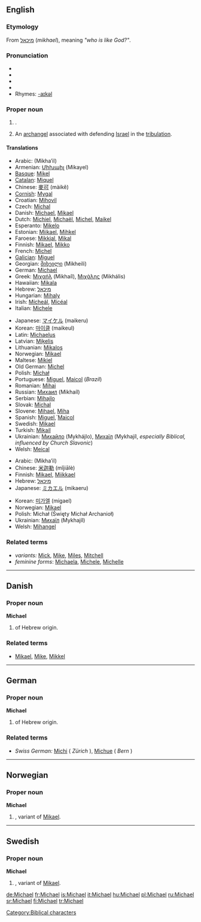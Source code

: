 ==English==

{{rank|America|servant|doctor|995|Michael|fee|excellent|Peter}}

===Etymology===
From {{Hebr.}} [[מיכאל]] (''mikhael''), meaning ''"who is like God?"''.

===Pronunciation===
* {{enPR|mī'kəl}}
* {{IPA|/ˈmaɪkəl/}}
* {{SAMPA|/"maIk@l/}}
* {{audio|en-us-Michael.ogg|Audio (US)}}
* Rhymes: [[Rhymes:English:-aɪkəl|-aɪkəl]]

===Proper noun===
{{en-proper noun}}

# {{given name|male|from Hebrew|}}.
# {{context|Judaism|Christianity}} An [[archangel]] associated with defending [[Israel]] in the [[tribulation]].

====Translations====
{{trans-top|male given name}}
* Arabic: {{ARchar|[[ميخائيل]]}} (Mikha’il)
* Armenian: [[Միխաիլ]] (Mikayel)
* [[Basque]]: [[Mikel]]
* [[Catalan]]: [[Miquel]]
* Chinese: [[麥可]] (màikě)
* [[Cornish]]: [[Mygal]]
* Croatian: [[Mihovil]]
* Czech: [[Michal]]
* Danish: [[Michael#Danish|Michael]], [[Mikael]]
* Dutch: [[Michiel]], [[Michaël]], [[Michel]], [[Maikel]]
* Esperanto: [[Mikelo]]
* Estonian: [[Miikael]], [[Mihkel]]
* Faroese: [[Mikkjal]], [[Mikal]]
* Finnish: [[Mikael]], [[Mikko]]
* French: [[Michel]]
* [[Galician]]: [[Miguel#Galician|Miguel]]
* Georgian: [[მიხეილი]] (Mikheili)
* German: [[Michael#German|Michael]]
* Greek: [[Μιχαήλ]] (Mikhaíl), [[Μιχάλης]] (Mikhális)
* Hawaiian: [[Mikala]]
* Hebrew: [[מיכאל]]
* Hungarian: [[Mihaly]]
* Irish: [[Mícheál]], [[Mícéal]]<!-- put in the main Irish article: diminutive:[[Maidhc]]-->
* Italian: [[Michele]]
{{trans-mid}}
* Japanese: [[マイケル]] (maikeru)
* Korean: [[마이클]] (maikeul)
* Latin: [[Michaelus]]
* Latvian: [[Miķelis]]
* Lithuanian: [[Mikalos]]
* Norwegian: [[Mikael]]
* Maltese: [[Mikiel]]
* Old German: [[Michel]]
* Polish: [[Michał]]
* Portuguese: [[Miguel]], [[Maicol]] (''Brazil'')
* Romanian: [[Mihai]]
* Russian: [[Михаил]] (Mikhaíl)<!--put the following in the main Russian article: diminutive: [[Миша]] (Mísha)-->
* Serbian: [[Mihajlo]]
* Slovak: [[Michal]]
* Slovene: [[Mihael]], [[Miha]]
* Spanish: [[Miguel]],`[[Maicol]]
* Swedish: [[Mikael]]
* Turkish: [[Mikail]]
* Ukrainian: [[Михайло]] (Mykhájlo), [[Mихаїл]] (Mykhajíl, ''especially Biblical, influenced by Church Slavonic'')<!--put the following in the main Ukrainian article: diminutive: [[Михась]] (Мykhás’), [[Михайлик]] (Mykhájlyk), [[Михасик]] (Mykhásyk), Михасько (Mykhás’ko), Місько (Mís’ko), Місьо (Mís’o)-->
* Welsh: [[Meical]]
{{trans-bottom}}

{{trans-top|archangel}}
* Arabic: {{ARchar|[[ميخائيل]]}} (Mikha’il)
* Chinese: [[米迦勒]] (mǐjiālè)
* Finnish: [[Mikael]], [[Miikkael]]
* Hebrew: [[מיכאל]]
* Japanese: [[ミカエル]] (mikaeru)
{{trans-mid}}
* Korean: [[미가엘]] (migael)
* Norwegian: [[Mikael]]
* Polish: Michał (Święty Michał Archanioł)
* Ukrainian: [[Mихаїл]] (Mykhajíl)
* Welsh: [[Mihangel]]
{{trans-bottom}}

===Related terms===
* ''variants:'' [[Mick]], [[Mike]], [[Miles]], [[Mitchell]]
* ''feminine forms'': [[Michaela]], [[Michele]], [[Michelle]]

[[Category:Biblical characters]]

----

==Danish==

===Proper noun===
'''Michael'''

# {{given name|male||da:}} of Hebrew origin.

===Related terms===
* [[Mikael]], [[Mike]], [[Mikkel]]

----

==German==

===Proper noun===
'''Michael'''

# {{given name|male||de:}} of Hebrew origin.

===Related terms===
* ''Swiss German:'' [[Michi]] ( ''Zürich'' ), [[Michue]] ( ''Bern'' )

----

==Norwegian==

===Proper noun===
'''Michael'''

# {{given name|male||no:}}, variant of [[Mikael]].

----

==Swedish==

===Proper noun===
'''Michael'''

# {{given name|male||sv:}}, variant of [[Mikael]].

[[de:Michael]]
[[fr:Michael]]
[[is:Michael]]
[[it:Michael]]
[[hu:Michael]]
[[pl:Michael]]
[[ru:Michael]]
[[sr:Michael]]
[[fi:Michael]]
[[tr:Michael]]